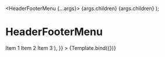 



<Meta
  title="Patterns/Navigation/HeaderFooterMenu"
  component={HeaderFooterMenu}
/>

  <HeaderFooterMenu {...args}>
    <HeaderFooterMenuSection title={args.title}>
      {args.children}
    </HeaderFooterMenuSection>
    <HeaderFooterMenuSection title={args.title}>
      {args.children}
    </HeaderFooterMenuSection>
  </HeaderFooterMenu>
);

# HeaderFooterMenu

<Canvas>
  <Story
    name="HeaderFooterMenu with accordion on mobile"
    parameters={{
      viewport: {
        defaultViewport: 'sm',
      },
    }}
    args={{
      allowMultiple: true,
      allowToggle: false,
      title: 'Section title',
      children: (
        <List>
          <ListItem>Item 1</ListItem>
          <ListItem>Item 2</ListItem>
          <ListItem>Item 3</ListItem>
        </List>
      ),
    }}
  >
    {Template.bind({})}
  </Story>
</Canvas>

